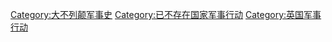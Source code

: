 [[Category:大不列颠军事史|Category:大不列颠军事史]]
[[Category:已不存在国家军事行动|Category:已不存在国家军事行动]]
[[Category:英国军事行动|Category:英国军事行动]]